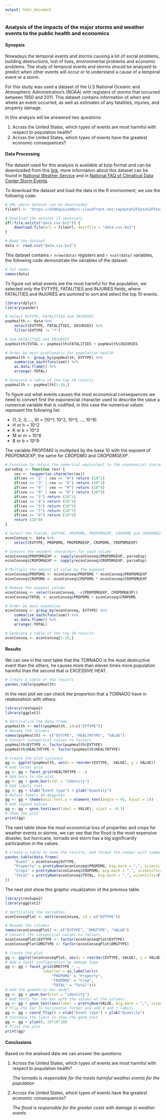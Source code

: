 ```yaml
---
output: html_document
---
```


### **Analysis of the impacts of the major storms and weather events to the public health and economics**  

#### **Synopsis**

Nowadays the temporal events and storms causing a lot of social problems, building destructions, lost of lives, environmental problems and economic problems. The study of temporal events and storms should be analysed to predict when other events will occur or to understand a cause of a temporal event or a storm.  
  
For this study was used a dataset of the U.S National Oceanic and Atmospheric Administration's (NOAA) with registers of storms that occurred between 1950 and 2011. This dataset contains information of when and where an event occurred, as well as estimates of any fatalities, injuries, and property damage.

In this analysis will be answered two questions:  

1. Across the United States, which types of events are most harmful with respect to population health?
2. Across the United States, which types of events have the greatest economic consequences?

#### **Data Processing**

The dataset used for this analysis is available at bzip format and can be downloaded from this [link](https://d396qusza40orc.cloudfront.net/repdata%2Fdata%2FStormData.csv.bz2), more information about this dataset can be found in [National Weather Service](https://d396qusza40orc.cloudfront.net/repdata%2Fpeer2_doc%2Fpd01016005curr.pdf) and in [National FAQ of Climatical Data Center Storm Events](https://d396qusza40orc.cloudfront.net/repdata%2Fpeer2_doc%2FNCDC%20Storm%20Events-FAQ%20Page.pdf).

To download the dataset and load the data in the R environment, we use the following code:

```r

# URL where dataset can be downloaded
fileUrl <- "https://d396qusza40orc.cloudfront.net/repdata%2Fdata%2FStormData.csv.bz2"

# Download the dataset if necessary
if(!file.exists("data.csv.bz2")) {
    download.file(url = fileUrl, destfile = "data.csv.bz2")
}

# Read the dataset
data <- read.csv("data.csv.bz2")

```

This dataset contains `r nrow(data)` registers and `r ncol(data)` variables, the following code demonstrate the variables of the dataset:

```r
# Col names
names(data)
```

To figure out what events are the most harmful for the population, we selected only the EVTYPE, FATALITIES and INJURIES fields, where FATALITIES and INJURIES are summed to sort and select the top 10 events.

```r
library(dplyr)
library(pander)

# Select EVTYPE, FATALITIES and INJURIES
popHealth <- data %>% 
    select(EVTYPE, FATALITIES, INJURIES) %>%
    filter(EVTYPE != "?")

# Sum FATALITIES and INJURIES
popHealth$TOTAL <- popHealth$FATALITIES + popHealth$INJURIES

# Order by most problematic for population health
popHealth <- group_by(popHealth, EVTYPE) %>% 
    summarise_each(funs(sum)) %>%
    as.data.frame() %>%
    arrange(-TOTAL)

# Generate a table of the top 10 results
popHealth <- popHealth[1:10,]
```

To figure out what events causes the most economical consequences we need to convert first the exponencial character used to describe the value a numerical variable that is codified, in this case the numerical values represent the following list:  

* (1, 2, 3, ..., 9) = (10^1, 10^2, 10^3, ..., 10^9)
* H or h = 10^2
* K or k = 10^3
* M or m = 10^6
* B or b = 10^9
    
The variable *PROPDMG* is multiplied by the base 10 with the expoent of *PROPDMGEXP*, the same for *CROPDMG* and *CROPDMGEXP*.

```r
# Function to return the numerical equivalent to the exponencial character
parseExp <- function (ex) {
    cex <- toupper(as.character(ex))
    if(cex == "2" | cex == "H") return (10^2)
    if(cex == "3" | cex == "K") return (10^3)
    if(cex == "6" | cex == "M") return (10^6)
    if(cex == "9" | cex == "B") return (10^9)
    if(cex == "1") return (10^1)
    if(cex == "4") return (10^4)
    if(cex == "5") return (10^5)
    if(cex == "7") return (10^7)
    if(cex == "8") return (10^8)
    return (10^0)
}

# Select the fields: EVTYPE, PROPDMG, PROPDMGEXP, CROPDMG and CROPDMGEXP
econConseq <- data %>% 
    select(EVTYPE, PROPDMG, PROPDMGEXP, CROPDMG, CROPDMGEXP)

# Convert the expoent characters for each column
econConseq$PROPDMGEXP <- sapply(econConseq$PROPDMGEXP, parseExp)
econConseq$CROPDMGEXP <- sapply(econConseq$CROPDMGEXP, parseExp)

# Multiply the amount of value by the expoent
econConseq$PROPDMG <- econConseq$PROPDMG * econConseq$PROPDMGEXP
econConseq$CROPDMG <- econConseq$CROPDMG * econConseq$CROPDMGEXP

# Remove the expoent column
econConseq <- select(econConseq, -c(PROPDMGEXP, CROPDMGEXP))
econConseq$TOTAL <- econConseq$PROPDMG + econConseq$CROPDMG

# Order by most expensive
econConseq <- group_by(econConseq, EVTYPE) %>% 
    summarise_each(funs(sum)) %>%
    as.data.frame() %>%
    arrange(-TOTAL)

# Generate a table of the top 10 results
econConseq <- econConseq[1:10,] 
```

#### **Results**

We can see in the next table that the TORNADO is the most destructive event than the others, he causes more than eleven times more population harmful than the second that is EXCESSIVE HEAT.

```r
# Create a table of the results
pandoc.table(popHealth)
```

In the next plot we can check the proportion that a TORNADO have in relationshion with others.

```r
library(reshape2)
library(ggplot2)

# Verticalize the data frame
popHealth <- melt(popHealth, id=c("EVTYPE"))
# Rename the columns
names(popHealth) <- c("EVTYPE", "HEALTHTYPE", "VALUE")
# Convert categorical values to factors
popHealth$EVTYPE <- factor(popHealth$EVTYPE)
popHealth$HEALTHTYPE <- factor(popHealth$HEALTHTYPE)

# Create the plot instance
gg <- ggplot(popHealth, aes(x = reorder(EVTYPE, -VALUE), y = VALUE))
# Add facter grid
gg <- gg + facet_grid(HEALTHTYPE ~ .)
# Add bars to the plot
gg <- gg + geom_bar(stat = "identity")
# Add labels text
gg <- gg + xlab("Event type") + ylab("Quantity")
# Rotate labels 45 deggrees
gg <- gg + theme(axis.text.x = element_text(angle = 45, hjust = 1))
# Add legend values
gg <- gg + geom_text(aes(label = VALUE), vjust = -0.3)
# Show the plot
print(gg)
```

The next table show the most economical loss of properties and crops for weather events or storms, we can see that the flood is the most expensive disaster, but hurricane, tornado and storm has a big significantly participation in the values.

```r
# Create a table to show the results, and format the number with comma as decimal separator
pandoc.table(data.frame(
    "Event" = econConseq$EVTYPE,
    "Property" = prettyNum(econConseq$PROPDMG, big.mark = ",", scientific=F),
    "Crops" = prettyNum(econConseq$CROPDMG, big.mark = ",", scientific=F),
    "Total" = prettyNum(econConseq$TOTAL, big.mark = ",", scientific=F)
))
```

The next plot show this graphic visualization of the previous table.

```r
library(reshape2)
library(ggplot2)

# Verticalize the variables
econConseqPlot <- melt(econConseq, id = c("EVTYPE"))

# Rename the columns
names(econConseqPlot) <- c("EVTYPE", "DMGTYPE", "VALUE")
# Convert the categorical values to factors
econConseqPlot$EVTYPE <- factor(econConseqPlot$EVTYPE)
econConseqPlot$DMGTYPE <- factor(econConseqPlot$DMGTYPE)

# Create the plot
gg <- ggplot(econConseqPlot, aes(x = reorder(EVTYPE, VALUE), y = VALUE))
# Add a facet configuration by damage type
gg <- gg + facet_grid(DMGTYPE ~ ., 
                 labeller = as_labeller(c(
                     "PROPDMG" = "Property",
                     "CROPDMG" = "Crop",
                     "TOTAL" = "Total")))
# Add the geometric bar model
gg <- gg + geom_bar(stat = "identity")
# Add texts for the bar with the values of the columns
gg <- gg + geom_text(aes(label = prettyNum(VALUE, big.mark = ",", scientific=F)), hjust = -0.1)
# Flip the bar to horizontal format and add X and Y labels
gg <- gg + coord_flip() + xlab("Event type") + ylab("Quantity")
# Increase the limit to show the geom_test
gg <- gg + ylim(0, 19*10^10)
# Print the plot
print(gg)
```

#### **Conclusions**

Based on the analised data we can answer the questions:

1. Across the United States, which types of events are most harmful with respect to population health?

    *The tornado is responsible for the mosts harmful weather events for the population*

2. Across the United States, which types of events have the greatest economic consequences?

    *The flood is responsible for the greater costs with damage in weather events*